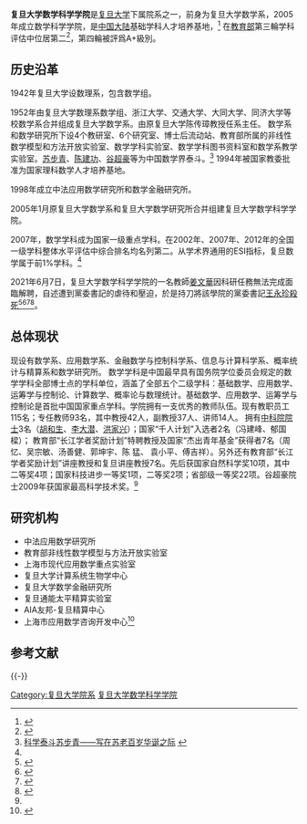 {{Infobox University Department
 |名称              = '''复旦大学数学科学学院'''
 |其他名称        = School of Mathematical Sciences,Fudan University
 |徽标              =
 |徽标说明        =
 |图像名称        = <!-- 檔案不存在 数学科学学院 -->
 |图像大小        = 200px
 |图像说明        = 复旦大学数学科学学院
 |拉丁名称        =
 |隶属              = [[复旦大学|复旦大学]]
 |建立时间        = 1952年，组建数学系，2005年，建立数学科学学院
 |关闭时间        =
 |类型              = 数学学院
 |下属              = [[数学|数学]]系、[[应用数学|应用数学]]系、[[金融数学|金融数学]]与控制科学系、信息与[[计算科学|计算科学]]系、概率统计与[[精算|精算]]系和数学研究所
 |主管官员        =
 |主席              =
 |院长              =郭坤宇
 |常务副院长     =
 |副院长           = 
 |系主任           = 
 |所长              =
 |部长              =
 |主任              =
 |党委书记        = {{box|[[王永珍|王永珍]]}}
 |头衔              =
 |头衔人名        =
 |教师              = 115人（专任93人）
 |员工              =
 |学生              = 465人
 |本科生           = 300人
 |研究生           = 115人
 |博士生           = 50人
 |其他学生        =
 |地址              = {{PRC}}[[上海市|上海市]][[杨浦区|杨浦区]][[复旦大学邯郸校区|复旦大学邯郸校区]]
 |国家              = {{PRC}}
 |省                 =
 |市                 = [[上海市|上海市]]
 |坐标              =
 |网址              = http://math.fudan.edu.cn/Default.aspx
 |标志              =
 |脚注              =
 |會友人數            =
}}

'''复旦大学数学科学学院'''是[[复旦大学|复旦大学]]下属院系之一，前身为复旦大学数学系，2005年成立数学科学学院，是[[中国大陆|中国大陆]]基础学科人才培养基地，<ref name="#1">{{Cite web |url=http://math.fudan.edu.cn/content.aspx?info_lb=749&flag=98 |title=学院简介 |accessdate=2013-08-20 |archive-date=2013-12-10 |archive-url=https://web.archive.org/web/20131210210050/http://math.fudan.edu.cn/content.aspx?info_lb=749&flag=98 |dead-url=no }}</ref>
在[[中华人民共和国教育部|教育部]]第三輪学科评估中位居第二<ref>{{Cite web |url=http://www.cdgdc.edu.cn/xwyyjsjyxx/xxsbdxz/mtjjp/index.shtml |title=2012年全国高校学科评估结果 |accessdate=2013-08-20 |archive-date=2013-08-18 |archive-url=https://web.archive.org/web/20130818075509/http://www.cdgdc.edu.cn/xwyyjsjyxx/xxsbdxz/mtjjp/index.shtml |dead-url=no }}</ref>，第四輪被評爲A+級別。
== 历史沿革 ==
1942年复旦大学设数理系，包含数学组。

1952年由复旦大学数理系数学组、浙江大学、交通大学、大同大学、同济大学等校数学系合并组成复旦大学数学系。由原复旦大学陈传璋教授任系主任。 数学系和数学研究所下设4个教研室、6个研究室、博士后流动站、教育部所属的非线性数学模型和方法开放实验室、数学学科实验室、数学学科图书资料室和数学系教学实验室。[[苏步青|苏步青]]、[[陈建功|陈建功]]、[[谷超豪|谷超豪]]等为中国数学界泰斗。<ref>[http://www.wzrb.com.cn/node2/node7/userobject8ai11409.html  科学泰斗苏步青——写在苏老百岁华诞之际] {{webarchive|url=https://web.archive.org/web/20050506153734/http://www.wzrb.com.cn/node2/node7/userobject8ai11409.html |date=2005-05-06 }}</ref>
1994年被国家教委批准为国家理科数学人才培养基地。

1998年成立中法应用数学研究所和数学金融研究所。

2005年1月原复旦大学数学系和复旦大学数学研究所合并组建复旦大学数学科学学院。

2007年，数学学科成为国家一级重点学科。在2002年、2007年、2012年的全国一级学科整体水平评估中综合排名均名列第二。从学术界通用的ESI指标，复旦数学属于前1%学科。<ref name="#1"/>

2021年6月7日，复旦大学数学科学学院的一名教師[[姜文華|姜文華]]因科研任務無法完成面臨解聘，自述遭到黨委書記的虐待和壓迫{{Failed verification}}，於是持刀將該學院的黨委書記[[王永珍|王永珍]][[2021年复旦大学数学科学学院杀人事件|殺死]]<ref>{{Cite web|title=上海復旦大學教師疑不滿遭解聘 持刀斬斃學院黨委書記|url=https://www.hk01.com/即時中國/635267/上海復旦大學教師疑不滿遭解聘-持刀斬斃學院黨委書記|access-date=2021-06-09|date=2021-06-08|last=姜庚宇|work=香港01|language=zh-HK|archive-date=2021-07-08|archive-url=https://web.archive.org/web/20210708013207/https://www.hk01.com/%E5%8D%B3%E6%99%82%E4%B8%AD%E5%9C%8B/635267/%E4%B8%8A%E6%B5%B7%E5%BE%A9%E6%97%A6%E5%A4%A7%E5%AD%B8%E6%95%99%E5%B8%AB%E7%96%91%E4%B8%8D%E6%BB%BF%E9%81%AD%E8%A7%A3%E8%81%98-%E6%8C%81%E5%88%80%E6%96%AC%E6%96%83%E5%AD%B8%E9%99%A2%E9%BB%A8%E5%A7%94%E6%9B%B8%E8%A8%98|dead-url=no}}</ref><ref>{{cite news |title=上海复旦大学谋杀案 教师割喉杀死学院党委书记 |url=https://www.chinapress.com.my/20210608/%E4%B8%8A%E6%B5%B7%E5%A4%8D%E6%97%A6%E5%A4%A7%E5%AD%A6%E8%B0%8B%E6%9D%80%E6%A1%88-%E6%95%99%E5%B8%88%E5%89%B2%E5%96%89%E6%9D%80%E6%AD%BB%E5%AD%A6%E9%99%A2%E5%85%9A%E5%A7%94%E4%B9%A6%E8%AE%B0/ |accessdate=2021-06-08 |archive-date=2021-06-08 |archive-url=https://web.archive.org/web/20210608150830/https://www.chinapress.com.my/20210608/%E4%B8%8A%E6%B5%B7%E5%A4%8D%E6%97%A6%E5%A4%A7%E5%AD%A6%E8%B0%8B%E6%9D%80%E6%A1%88-%E6%95%99%E5%B8%88%E5%89%B2%E5%96%89%E6%9D%80%E6%AD%BB%E5%AD%A6%E9%99%A2%E5%85%9A%E5%A7%94%E4%B9%A6%E8%AE%B0/ |dead-url=no }}</ref><ref>{{cite news |title=上海復旦大學教師疑不滿遭解聘 持刀砍死某學院書記 |url=https://udn.com/news/story/7332/5515971 |accessdate=2021-06-07 |archive-date=2021-06-13 |archive-url=https://web.archive.org/web/20210613225543/https://udn.com/news/story/7332/5515971 |dead-url=no }}</ref><ref>{{cite news |title=警察盘问姜文华视频放大版 |url=https://www.youtube.com/watch?v=24pk9mN7uG8 |accessdate=2021-06-09 |archive-date=2021-06-09 |archive-url=https://web.archive.org/web/20210609004350/https://www.youtube.com/watch?v=24pk9mN7uG8 |dead-url=no }}</ref>。

== 总体现状 ==
现设有数学系、应用数学系、金融数学与控制科学系、信息与计算科学系、概率统计与精算系和数学研究所。
数学学科是中国最早具有国务院学位委员会规定的数学学科全部博士点的学科单位，涵盖了全部五个二级学科：基础数学、应用数学、运筹学与控制论、计算数学、概率论与数理统计。基础数学、应用数学、运筹学与控制论是首批中国国家重点学科。学院拥有一支优秀的教师队伍。现有教职员工115名；专任教师93名，其中教授42人，副教授37人、讲师14人。 拥有[[中科院院士|中科院院士]]3名（[[胡和生|胡和生]]、[[李大潜|李大潜]]、[[洪家兴|洪家兴]]）；国家“千人计划”入选者2名（冯建峰、郁国樑）； 教育部“长江学者奖励计划”特聘教授及国家“杰出青年基金”获得者7名（周忆、吴宗敏、汤善健、郭坤宇、陈 猛、 袁小平、傅吉祥）。另外还有教育部“长江学者奖励计划”讲座教授和复旦讲座教授7名。先后获国家自然科学奖10项，其中二等奖4项；国家科技进步一等奖1项，二等奖2项；省部级一等奖22项。谷超豪院士2009年获国家最高科学技术奖。<ref name="#1"/>

== 研究机构 ==
*中法应用数学研究所
*教育部非线性数学模型与方法开放实验室
*上海市现代应用数学重点实验室
*复旦大学计算系统生物学中心
*复旦大学数学金融研究所
*复旦通能太平精算实验室
*AIA友邦-复旦精算中心
*上海市应用数学咨询开发中心<ref>{{Cite web |url=http://math.fudan.edu.cn/title.aspx?info_lb=674&flag=98 |title=研究机构 |accessdate=2013-08-20 |archive-date=2015-01-12 |archive-url=https://web.archive.org/web/20150112154553/http://math.fudan.edu.cn/title.aspx?info_lb=674&flag=98 |dead-url=no }}</ref>

== 参考文献 ==
{{Reflist}}

{{-}}
{{复旦大学}}

[[Category:复旦大学院系|Category:复旦大学院系]]
[[Category:复旦大学数学科学学院|]]